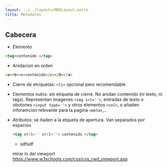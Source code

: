 ```yaml
---
layout: ../../layouts/MDXLayout.astro
title: Metadatos
---
```



## Cabecera 
- Elemento
```html
<tag>contenido </tag>
```
 - Anidacion en orden
```html
<a><b><c>contenido</c></b></a>
```
- Cierre de etriquetas: `<li>` opcional pero recomendable
- Elementos nulos: sin etiqueta de cierre. No anidan contenido (ni texto,  ni tags). Representan imagenes `<img src=''>`, entradas de texto o obotones `<input type=''>`
 y otros elementos  `<col>`, o añaden inforamcion relevante para la pagina `<meta>`,..
- Atributos: se ñaden a la etqueta de apertura. Van separados por espacios
    ```html
    <tag atr1='' atr2=''> contenido </tag>
    ```
    - sdfsdf

    mirar lo del viewport 
https://www.w3schools.com/css/css_rwd_viewport.asp